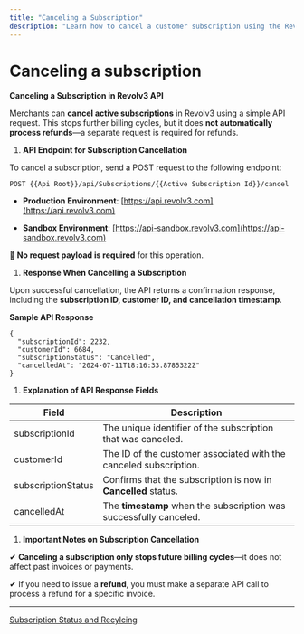 ```yaml
---
title: "Canceling a Subscription"
description: "Learn how to cancel a customer subscription using the Revolv3 API, including options for immediate and end-of-cycle cancellations."
---
```


# Canceling a subscription

**Canceling a Subscription in Revolv3 API**

Merchants can **cancel active subscriptions** in Revolv3 using a simple API request. This stops further billing cycles, but it does **not automatically process refunds**—a separate request is required for refunds.

1. **API Endpoint for Subscription Cancellation**

To cancel a subscription, send a POST request to the following endpoint:

```
POST {{Api Root}}/api/Subscriptions/{{Active Subscription Id}}/cancel
```

* **Production Environment**: [https://api.revolv3.com](https://api.revolv3.com)

* **Sandbox Environment**: [https://api-sandbox.revolv3.com](https://api-sandbox.revolv3.com)

📌 **No request payload is required** for this operation.

1. **Response When Cancelling a Subscription**

Upon successful cancellation, the API returns a confirmation response, including the **subscription ID, customer ID, and cancellation timestamp**.

**Sample API Response**

```
{
  "subscriptionId": 2232,
  "customerId": 6684,
  "subscriptionStatus": "Cancelled",
  "cancelledAt": "2024-07-11T18:16:33.8785322Z"
}
```

1. **Explanation of API Response Fields**

| **Field**          | **Description**                                                    |
| ------------------ | ------------------------------------------------------------------ |
| subscriptionId     | The unique identifier of the subscription that was canceled.       |
| customerId         | The ID of the customer associated with the canceled subscription.  |
| subscriptionStatus | Confirms that the subscription is now in **Cancelled** status.     |
| cancelledAt        | The **timestamp** when the subscription was successfully canceled. |

1. **Important Notes on Subscription Cancellation**

✔ **Canceling a subscription only stops future billing cycles**—it does not affect past invoices or payments.

✔ If you need to issue a **refund**, you must make a separate API call to process a refund for a specific invoice.

***

[Subscription Status and Recylcing](/docs/subscription-status-and-recylcing)
